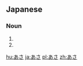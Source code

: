 ==Japanese==
===Noun===
{{ja-noun|h|rom=asa}}
# {{japdef|朝|[[morning]]}}
# {{japdef|麻|[[hemp]]}}

[[hu:あさ]]
[[ja:あさ]]
[[pl:あさ]]
[[zh:あさ]]